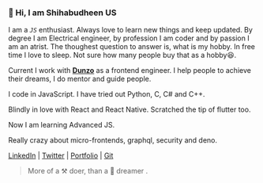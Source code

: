 ### 👋 Hi, I am Shihabudheen US 

I am a *`JS`* enthusiast. Always love to learn new things and keep updated. By degree I am Electrical engineer, by profession I am coder and by passion I am an atrist. The thoughest question to answer is, what is my hobby. In free time I love to sleep. Not sure how many people buy that as a hobby😆. 

Current I work with **[Dunzo](https://www.dunzo.com/)** as a frontend engineer. I help people to achieve their dreams, I do mentor and guide people. 

I code in JavaScript. I have tried out Python, C, C# and C++.

Blindly in love with React and React Native. Scratched the tip of flutter too.

Now I am learning Advanced JS. 

Really crazy about micro-frontends, graphql, security and deno.

[LinkedIn](https://www.linkedin.com/in/shihabus/) | [Twitter](https://twitter.com/type___error) | [Portfolio](https://shihabuudheen.wixsite.com/resume) | [Git](https://github.com/shihabus)

> More of a ⚒️ doer, than a 🌈 dreamer  .



